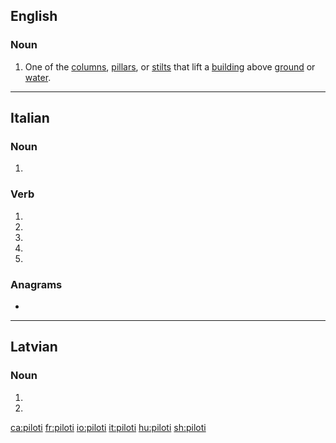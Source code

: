 ==English==

===Noun===
{{en-noun}}
{{wikipedia}}

# {{lb|en|architecture}} One of the [[column]]s, [[pillar]]s, or [[stilt]]s that lift a [[building]] above [[ground]] or [[water]].

----

==Italian==

===Noun===
{{head|it|noun plural form|g=m}}

# {{plural of|pilota|lang=it}}

===Verb===
{{head|it|verb form}}

# {{inflection of|pilotare||2|s|pres|indc|lang=it}}
# {{inflection of|pilotare||1|s|pres|subj|lang=it}}
# {{inflection of|pilotare||2|s|pres|subj|lang=it}}
# {{inflection of|pilotare||3|s|pres|subj|lang=it}}
# {{inflection of|pilotare||3|s|impr|lang=it}}

===Anagrams===
* {{l|it|politi}}

----

==Latvian==

===Noun===
{{head|lv|noun form}}

# {{lv-inflection of|pilots|nom|p}}
# {{lv-inflection of|pilots|voc|p}}

[[ca:piloti]]
[[fr:piloti]]
[[io:piloti]]
[[it:piloti]]
[[hu:piloti]]
[[sh:piloti]]
